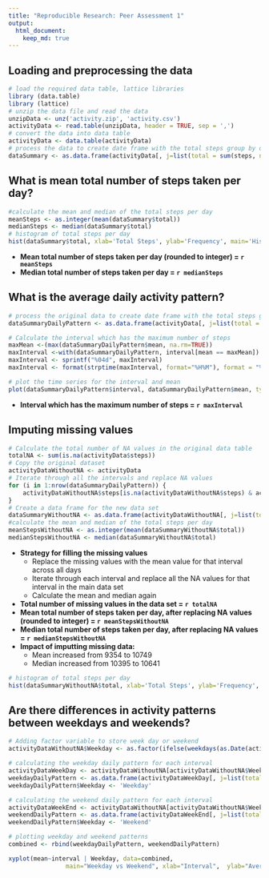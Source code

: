 ```yaml
---
title: "Reproducible Research: Peer Assessment 1"
output: 
  html_document:
    keep_md: true
---
```



## Loading and preprocessing the data
```r
# load the required data table, lattice libraries
library (data.table)
library (lattice)
# unzip the data file and read the data
unzipData <- unz('activity.zip', 'activity.csv')
activityData <- read.table(unzipData, header = TRUE, sep = ',')
# convert the data into data table
activityData <- data.table(activityData)
# process the data to create date frame with the total steps group by date
dataSummary <- as.data.frame(activityData[, j=list(total = sum(steps, na.rm = TRUE)),by = date])

```


## What is mean total number of steps taken per day?
```r
#calculate the mean and median of the total steps per day
meanSteps <- as.integer(mean(dataSummary$total))
medianSteps <- median(dataSummary$total)
# histogram of total steps per day
hist(dataSummary$total, xlab='Total Steps', ylab='Frequency', main='Histogram of total steps per day')
```

- **Mean total number of steps taken per day (rounded to integer) = `r meanSteps`**
- **Median total number of steps taken per day = `r medianSteps`**

## What is the average daily activity pattern?
```r
# process the original data to create date frame with the total steps group by interval and the mean
dataSummaryDailyPattern <- as.data.frame(activityData[, j=list(total = sum(steps, na.rm = TRUE), mean = as.integer(mean(steps, na.rm = TRUE))),by = interval])

# Calculate the interval which has the maximum number of steps
maxMean <-(max(dataSummaryDailyPattern$mean, na.rm=TRUE))
maxInterval <-with(dataSummaryDailyPattern, interval[mean == maxMean])
maxInterval <- sprintf("%04d", maxInterval)
maxInterval <- format(strptime(maxInterval, format="%H%M"), format = "%H:%M")

# plot the time series for the interval and mean
plot(dataSummaryDailyPattern$interval, dataSummaryDailyPattern$mean, type='l', xlab = 'Interval', ylab = 'Average steps', main = 'Daily Activity Pattern')
```

- **Interval which has the maximum number of steps = `r maxInterval`**

## Imputing missing values
```r
# Calculate the total number of NA values in the original data table
totalNA <- sum(is.na(activityData$steps))
# Copy the original dataset
activityDataWithoutNA <- activityData
# Iterate through all the intervals and replace NA values
for (i in 1:nrow(dataSummaryDailyPattern)) {
    activityDataWithoutNA$steps[is.na(activityDataWithoutNA$steps) & activityDataWithoutNA$interval==dataSummaryDailyPattern[i,]$interval] <- dataSummaryDailyPattern[i,]$mean
}
# Create a data frame for the new data set
dataSummaryWithoutNA <- as.data.frame(activityDataWithoutNA[, j=list(total = sum(steps, na.rm = TRUE)),by = date])
#calculate the mean and median of the total steps per day
meanStepsWithoutNA <- as.integer(mean(dataSummaryWithoutNA$total))
medianStepsWithoutNA <- median(dataSummaryWithoutNA$total)
```

- **Strategy for filling the missing values**
    - Replace the missing values with the mean value for that interval across all days
    - Iterate through each interval and replace all the NA values for that interval in the main data set
    - Calculate the mean and median again
- **Total number of missing values in the data set = `r totalNA`**
- **Mean total number of steps taken per day, after replacing NA values (rounded to integer) = `r meanStepsWithoutNA`**
- **Median total number of steps taken per day, after replacing NA values = `r medianStepsWithoutNA`**
- **Impact of imputting missing data:**
    - Mean increased from 9354 to 10749
    - Median increased from 10395 to 10641

```r
# histogram of total steps per day
hist(dataSummaryWithoutNA$total, xlab='Total Steps', ylab='Frequency', main='Histogram of total steps per day without NA values')
```

## Are there differences in activity patterns between weekdays and weekends?
```r
# Adding factor variable to store week day or weekend
activityDataWithoutNA$Weekday <- as.factor(ifelse(weekdays(as.Date(activityDataWithoutNA$date),abbreviate = FALSE) %in% c("Saturday","Sunday"), "Weekend", "Weekday")) 

# calculating the weekday daily pattern for each interval
activityDataWeekDay <- activityDataWithoutNA[activityDataWithoutNA$Weekday=='Weekday']
weekdayDailyPattern <- as.data.frame(activityDataWeekDay[, j=list(total = sum(steps, na.rm = TRUE), mean = as.integer(mean(steps, na.rm = TRUE))),by = interval])
weekdayDailyPattern$Weekday <- 'Weekday'

# calculating the weekend daily pattern for each interval
activityDataWeekEnd <- activityDataWithoutNA[activityDataWithoutNA$Weekday=='Weekend']
weekendDailyPattern <- as.data.frame(activityDataWeekEnd[, j=list(total = sum(steps, na.rm = TRUE), mean = as.integer(mean(steps, na.rm = TRUE))),by = interval])
weekendDailyPattern$Weekday <- 'Weekend'

# plotting weekday and weekend patterns
combined <- rbind(weekdayDailyPattern, weekendDailyPattern)

xyplot(mean~interval | Weekday, data=combined,
                main="Weekday vs Weekend", xlab="Interval",  ylab="Average steps",layout=c(1,2),type='l')

```
